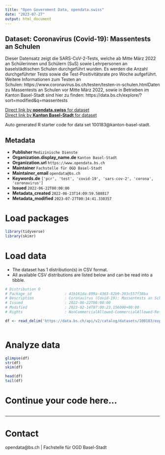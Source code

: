 ```yaml
---
title: "Open Government Data, opendata.swiss"
date: "2023-07-27"
output: html_document
---
```


## Dataset: Coronavirus (Covid-19): Massentests an Schulen

Dieser Datensatz zeigt die SARS-CoV-2-Tests, welche ab Mitte März 2022 an Schülerinnen und Schülern (SuS) sowie Lehrpersonen an baselstädtischen Schulen durchgeführt wurden. Es werden die Anzahl durchgeführter Tests sowie die Test-Positivitätsrate pro Woche aufgeführt. Weitere Informationen zum Testen an Schulen: https://www.coronavirus.bs.ch/testen/testen-in-schulen.htmlDaten zu Massentests an Schulen vor Mitte März 2022, sowie in Betrieben im Kanton Basel-Stadt sind hier zu finden: https://data.bs.ch/explore/?sort=modified&q=massentests

[Direct link by **opendata.swiss** for dataset](https://opendata.swiss/de/dataset/coronavirus-covid-19-massentests-an-schulen1)<br>
[Direct link by **Kanton Basel-Stadt** for dataset](https://data.bs.ch/explore/dataset/100183/)

Auto generated R starter code for data set 100183@kanton-basel-stadt.

## Metadata

- **Publisher** `Medizinische Dienste`
- **Organization.display_name.de** `Kanton Basel-Stadt`
- **Organization.url** `https://www.opendata.bs.ch`
- **Maintainer** `Fachstelle für OGD Basel-Stadt`
- **Maintainer_email** `opendata@bs.ch`
- **Keywords.de** `['pcr', 'test', 'covid-19', 'sars-cov-2', 'corona', 'coronavirus']`
- **Issued** `2022-06-22T00:00:00`
- **Metadata_created** `2022-06-23T14:09:59.588817`
- **Metadata_modified** `2023-07-27T00:34:41.330357`


# Load packages

```r

library(tidyverse)
library(skimr)

```

# Load data

-   The dataset has 1 distribution(s) in CSV format.
-   All available CSV distributions are listed below and can be read into a tibble.

```r

# Distribution 0
# Package_id               : 41b161da-899a-4363-82b9-393c557f38ba
# Description              : Coronavirus (Covid-19): Massentests an Schulen (csv)
# Issued                   : 2022-06-22T00:00:00
# Modified                 : 2023-02-14T07:00:23.156000+00:00
# Rights                   : NonCommercialAllowed-CommercialAllowed-ReferenceRequired

df <- read_delim('https://data.bs.ch/api/v2/catalog/datasets/100183/exports/csv')



```

# Analyze data

```r

glimpse(df)
str(df)
skim(df)

head(df)
tail(df)

```

# Continue your code here...

```r

```

------------------------------------------------------------------------

# Contact

opendata@bs.ch | Fachstelle für OGD Basel-Stadt
